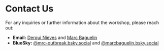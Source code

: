 # Contact Us {.unnumbered}

For any inquiries or further information about the workshop, please reach out:

- **Email:** [Derqui Nieves](mailto:n.derqui-fernandez@imperial.ac.uk) and [Marc Baguelin](mailto:m.baguelin@imperial.ac.uk)
- **BlueSky:** [@mrc-outbreak.bsky.social](https://bsky.app/profile/mrc-outbreak.bsky.social) and [@marcbaguelin.bsky.social](https://bsky.app/profile/marcbaguelin.bsky.social)
